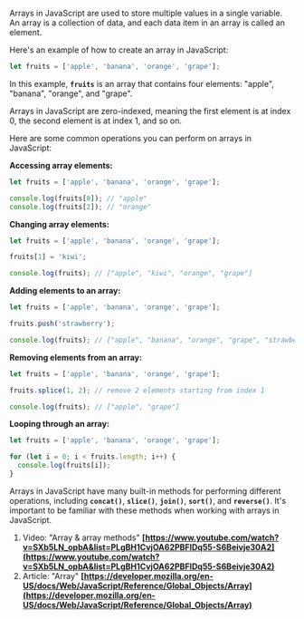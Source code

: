 Arrays in JavaScript are used to store multiple values in a single variable. An array is a collection of data, and each data item in an array is called an element.

Here's an example of how to create an array in JavaScript:

```jsx
let fruits = ['apple', 'banana', 'orange', 'grape'];
```

In this example, **`fruits`** is an array that contains four elements: "apple", "banana", "orange", and "grape".

Arrays in JavaScript are zero-indexed, meaning the first element is at index 0, the second element is at index 1, and so on.

Here are some common operations you can perform on arrays in JavaScript:

**Accessing array elements:**

```jsx
let fruits = ['apple', 'banana', 'orange', 'grape'];

console.log(fruits[0]); // "apple"
console.log(fruits[2]); // "orange"
```

**Changing array elements:**

```jsx
let fruits = ['apple', 'banana', 'orange', 'grape'];

fruits[1] = 'kiwi';

console.log(fruits); // ["apple", "kiwi", "orange", "grape"]
```

**Adding elements to an array:**

```jsx
let fruits = ['apple', 'banana', 'orange', 'grape'];

fruits.push('strawberry');

console.log(fruits); // ["apple", "banana", "orange", "grape", "strawberry"]
```

**Removing elements from an array:**

```jsx
let fruits = ['apple', 'banana', 'orange', 'grape'];

fruits.splice(1, 2); // remove 2 elements starting from index 1

console.log(fruits); // ["apple", "grape"]
```

**Looping through an array:**

```jsx
let fruits = ['apple', 'banana', 'orange', 'grape'];

for (let i = 0; i < fruits.length; i++) {
  console.log(fruits[i]);
}
```

Arrays in JavaScript have many built-in methods for performing different operations, including **`concat()`**, **`slice()`**, **`join()`**, **`sort()`**, and **`reverse()`**. It's important to be familiar with these methods when working with arrays in JavaScript.

1. Video: "Array & array methods"
   **[https://www.youtube.com/watch?v=SXb5LN_opbA&list=PLgBH1CvjOA62PBFIDq55-S6Beivje30A2](https://www.youtube.com/watch?v=SXb5LN_opbA&list=PLgBH1CvjOA62PBFIDq55-S6Beivje30A2)**
2. Article: "Array"
   **[https://developer.mozilla.org/en-US/docs/Web/JavaScript/Reference/Global_Objects/Array](https://developer.mozilla.org/en-US/docs/Web/JavaScript/Reference/Global_Objects/Array)**
